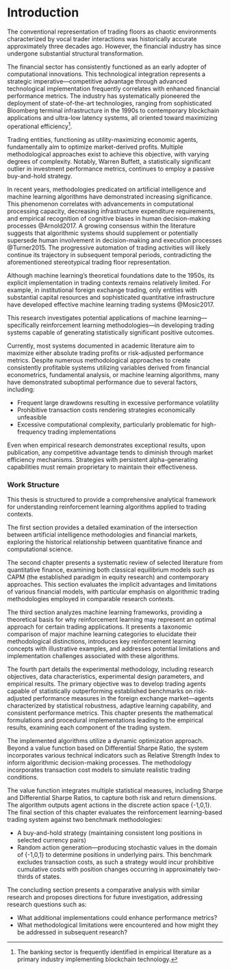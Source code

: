 # Introduction

The conventional representation of trading floors as chaotic environments
characterized by vocal trader interactions was historically accurate approximately
three decades ago. However, the financial industry has since undergone substantial
structural transformation.

The financial sector has consistently functioned as an early adopter of
computational innovations. This technological integration represents a strategic
imperative—competitive advantage through advanced technological implementation
frequently correlates with enhanced financial performance metrics. The industry
has systematically pioneered the deployment of state-of-the-art technologies,
ranging from sophisticated Bloomberg terminal infrastructure in the 1990s to
contemporary blockchain applications and ultra-low latency systems, all oriented
toward maximizing operational efficiency[^1].

[^1]: The banking sector is frequently identified in empirical literature as a
primary industry implementing blockchain technology.

Trading entities, functioning as utility-maximizing economic agents, fundamentally
aim to optimize market-derived profits. Multiple methodological approaches exist
to achieve this objective, with varying degrees of complexity. Notably, Warren
Buffett, a statistically significant outlier in investment performance metrics,
continues to employ a passive buy-and-hold strategy.

In recent years, methodologies predicated on artificial intelligence and machine
learning algorithms have demonstrated increasing significance. This phenomenon
correlates with advancements in computational processing capacity, decreasing
infrastructure expenditure requirements, and empirical recognition of cognitive
biases in human decision-making processes @Arnold2017. A growing consensus within
the literature suggests that algorithmic systems should supplement or potentially
supersede human involvement in decision-making and execution processes @Turner2015.
The progressive automation of trading activities will likely continue its
trajectory in subsequent temporal periods, contradicting the aforementioned
stereotypical trading floor representation.

Although machine learning's theoretical foundations date to the 1950s, its
explicit implementation in trading contexts remains relatively limited. For
example, in institutional foreign exchange trading, only entities with substantial
capital resources and sophisticated quantitative infrastructure have developed
effective machine learning trading systems @Mosic2017.

This research investigates potential applications of machine learning—specifically
reinforcement learning methodologies—in developing trading systems capable of
generating statistically significant positive outcomes.

Currently, most systems documented in academic literature aim to maximize either
absolute trading profits or risk-adjusted performance metrics. Despite numerous
methodological approaches to create consistently profitable systems utilizing
variables derived from financial econometrics, fundamental analysis, or machine
learning algorithms, many have demonstrated suboptimal performance due to several
factors, including:

* Frequent large drawdowns resulting in excessive performance volatility
* Prohibitive transaction costs rendering strategies economically unfeasible
* Excessive computational complexity, particularly problematic for high-frequency
  trading implementations

Even when empirical research demonstrates exceptional results, upon publication,
any competitive advantage tends to diminish through market efficiency mechanisms.
Strategies with persistent alpha-generating capabilities must remain proprietary
to maintain their effectiveness.

### Work Structure

This thesis is structured to provide a comprehensive analytical framework for
understanding reinforcement learning algorithms applied to trading contexts.

The first section provides a detailed examination of the intersection between
artificial intelligence methodologies and financial markets, exploring the
historical relationship between quantitative finance and computational science.

The second chapter presents a systematic review of selected literature from
quantitative finance, examining both classical equilibrium models such as CAPM
(the established paradigm in equity research) and contemporary approaches. This
section evaluates the implicit advantages and limitations of various financial
models, with particular emphasis on algorithmic trading methodologies employed in
comparable research contexts.

The third section analyzes machine learning frameworks, providing a theoretical
basis for why reinforcement learning may represent an optimal approach for certain
trading applications. It presents a taxonomic comparison of major machine learning
categories to elucidate their methodological distinctions, introduces key
reinforcement learning concepts with illustrative examples, and addresses potential
limitations and implementation challenges associated with these algorithms.

The fourth part details the experimental methodology, including research
objectives, data characteristics, experimental design parameters, and empirical
results. The primary objective was to develop trading agents capable of
statistically outperforming established benchmarks on risk-adjusted performance
measures in the foreign exchange market—agents characterized by statistical
robustness, adaptive learning capability, and consistent performance metrics. This
chapter presents the mathematical formulations and procedural implementations
leading to the empirical results, examining each component of the trading system.

The implemented algorithms utilize a dynamic optimization approach. Beyond a value
function based on Differential Sharpe Ratio, the system incorporates various
technical indicators such as Relative Strength Index to inform algorithmic
decision-making processes. The methodology incorporates transaction cost models to
simulate realistic trading conditions.

The value function integrates multiple statistical measures, including Sharpe and
Differential Sharpe Ratios, to capture both risk and return dimensions. The
algorithm outputs agent actions in the discrete action space {-1,0,1}. The final
section of this chapter evaluates the reinforcement learning-based trading system
against two benchmark methodologies:

* A buy-and-hold strategy (maintaining consistent long positions in selected
  currency pairs)
* Random action generation—producing stochastic values in the domain of {-1,0,1}
  to determine positions in underlying pairs. This benchmark excludes transaction
  costs, as such a strategy would incur prohibitive cumulative costs with position
  changes occurring in approximately two-thirds of states.

The concluding section presents a comparative analysis with similar research and
proposes directions for future investigation, addressing research questions such
as:

* What additional implementations could enhance performance metrics?
* What methodological limitations were encountered and how might they be addressed
  in subsequent research?
